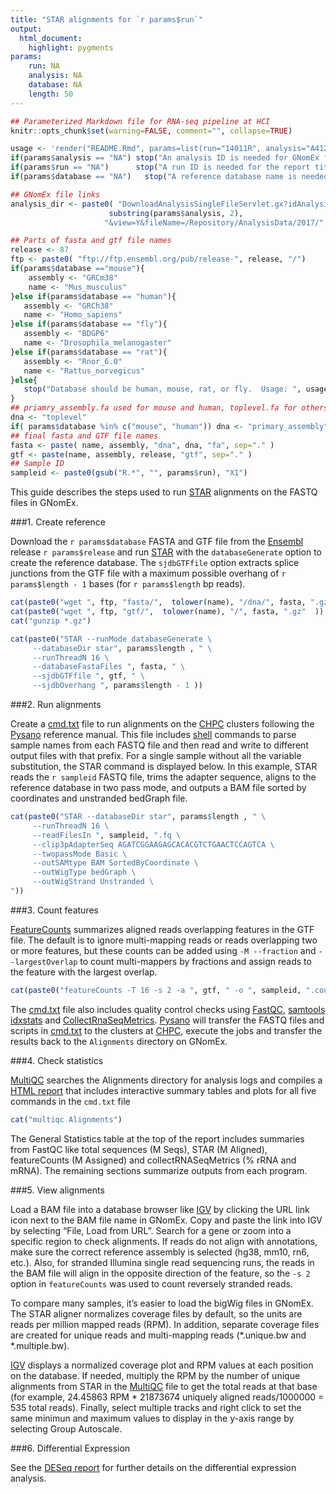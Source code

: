 ```yaml
---
title: "STAR alignments for `r params$run`"
output:
  html_document:
    highlight: pygments
params:
    run: NA
    analysis: NA
    database: NA
    length: 50
---
```


```r
## Parameterized Markdown file for RNA-seq pipeline at HCI
knitr::opts_chunk$set(warning=FALSE, comment="", collapse=TRUE)

usage <- 'render("README.Rmd", params=list(run="14011R", analysis="A4124", database="mouse"))'
if(params$analysis == "NA") stop("An analysis ID is needed for GNomEx file links.  Usage: ", usage)
if(params$run == "NA")      stop("A run ID is needed for the report title.  Usage: ", usage)
if(params$database == "NA")   stop("A reference database name is needed.  Usage: ", usage)

## GNomEx file links
analysis_dir <- paste0( "DownloadAnalysisSingleFileServlet.gx?idAnalysis=",
                      substring(params$analysis, 2),
                     "&view=Y&fileName=/Repository/AnalysisData/2017/", params$analysis)

## Parts of fasta and gtf file names
release <- 87
ftp <- paste0( "ftp://ftp.ensembl.org/pub/release-", release, "/")
if(params$database =="mouse"){
    assembly <- "GRCm38"
    name <- "Mus_musculus"
}else if(params$database == "human"){
   assembly <- "GRCh38"
   name <- "Homo_sapiens"
}else if(params$database == "fly"){
   assembly <- "BDGP6"
   name <- "Drosophila_melanogaster"
}else if(params$database == "rat"){
   assembly <- "Rnor_6.0"
   name <- "Rattus_norvegicus"
}else{
   stop("Database should be human, mouse, rat, or fly.  Usage: ", usage)
}
## priamry_assembly.fa used for mouse and human, toplevel.fa for others..
dna <- "toplevel"
if( params$database %in% c("mouse", "human")) dna <- "primary_assembly"
## final fasta and GTF file names
fasta <- paste( name, assembly, "dna", dna, "fa", sep="." )
gtf <- paste(name, assembly, release, "gtf", sep="." )
## Sample ID
sampleid <- paste0(gsub("R.*", "", params$run), "X1")
```


This guide describes the steps used to run [STAR] alignments on the FASTQ files in GNomEx.

###1. Create reference

Download the `r params$database` FASTA and GTF file from the [Ensembl] release
`r params$release` and run [STAR] with the `databaseGenerate` option to create the
reference database.  The `sjdbGTFfile` option extracts splice junctions from the
GTF file with a maximum possible overhang of `r params$length - 1` bases (for `r params$length`
bp reads).

```r
cat(paste0("wget ", ftp, "fasta/",  tolower(name), "/dna/", fasta, ".gz" ))
cat(paste0("wget ", ftp, "gtf/",  tolower(name), "/", fasta, ".gz"  ))
cat("gunzip *.gz")

cat(paste0("STAR --runMode databaseGenerate \
     --databaseDir star", params$length , " \
     --runThreadN 16 \
     --databaseFastaFiles ", fasta, " \
     --sjdbGTFfile ", gtf, " \
     --sjdbOverhang ", params$length - 1 ))
```

###2. Run alignments

Create a [cmd.txt] file to run alignments on the [CHPC] clusters following the
[Pysano] reference manual.  This file includes [shell] commands to parse sample
names from each FASTQ file and then read and write to different output files
with that prefix. For a single sample without all the variable substitution, the
STAR command is displayed below.  In this example, STAR reads the `r sampleid` FASTQ
file, trims the adapter sequence, aligns to the reference database in two pass mode,
and outputs a BAM file sorted by coordinates and unstranded bedGraph file.

```r
cat(paste0("STAR --databaseDir star", params$length , " \
     --runThreadN 16 \
     --readFilesIn ", sampleid, ".fq \
     --clip3pAdapterSeq AGATCGGAAGAGCACACGTCTGAACTCCAGTCA \
     --twopassMode Basic \
     --outSAMtype BAM SortedByCoordinate \
     --outWigType bedGraph \
     --outWigStrand Unstranded \
"))
```

###3. Count features

[FeatureCounts] summarizes aligned reads overlapping features in the GTF file.
The default is to ignore multi-mapping reads or reads overlapping two or more
features, but these counts can be added using `-M --fraction` and `--largestOverlap`
to count multi-mappers by fractions and assign reads to the
feature with the largest overlap.

```r
cat(paste0("featureCounts -T 16 -s 2 -a ", gtf, " -o ", sampleid, ".counts ", sampleid, ".bam"))
```

The [cmd.txt] file also includes quality control checks using [FastQC],
[samtools idxstats] and [CollectRnaSeqMetrics]. [Pysano] will transfer the FASTQ
files and scripts in [cmd.txt] to the clusters at [CHPC], execute the jobs and
transfer the results back to the `Alignments` directory on GNomEx.

###4. Check statistics

[MultiQC] searches the Alignments directory for analysis logs and compiles a
[HTML report] that includes interactive summary tables and plots for all five commands
in the `cmd.txt` file

```r
cat("multiqc Alignments")
```

The General Statistics table at the top of the report includes summaries from FastQC like
total sequences (M Seqs), STAR (M Aligned), featureCounts (M Assigned) and
collectRNASeqMetrics (% rRNA and mRNA).   The remaining sections summarize outputs from each program.

###5.  View alignments

Load a BAM file into a database browser like [IGV] by clicking the URL link icon
next to the BAM file name in GNomEx.   Copy and paste the link into IGV by
selecting "File, Load from URL".   Search for a gene or zoom into a
specific region to check alignments. If reads do not align with annotations, make sure
the correct reference assembly is selected (hg38, mm10, rn6, etc.).  Also, for stranded
Illumina single read sequencing runs, the reads in the BAM file will align in the
opposite direction of the feature,  so the `-s 2` option in `featureCounts` was used to count
reversely stranded reads.

To compare many samples, it's easier to load the bigWig files in GNomEx. The
STAR aligner normalizes coverage files by default, so the units are reads per
million mapped reads (RPM). In addition, separate coverage files are created for
unique reads and multi-mapping reads (\*.unique.bw and \*.multiple.bw).

[IGV] displays a normalized coverage plot and RPM values at each
position on the database.  If needed, multiply the RPM by the number of
unique alignments from STAR in the [MultiQC] file to get the total reads at that
base (for example, 24.45863 RPM * 21873674 uniquely aligned reads/1000000 = 535
total reads).   Finally, select multiple tracks and right click to set
the same minimun and maximum values to display in the y-axis range by selecting
Group Autoscale.

###6. Differential Expression

See the [DESeq report] for further details on the differential expression analysis.

<br>


[STAR]: https://github.com/alexdobin/STAR
[Ensembl]: http://uswest.ensembl.org/info/data/ftp/index.html
[IGV]: http://software.broadinstitute.org/software/igv/
[featureCounts]: http://bioinf.wehi.edu.au/featureCounts/
[FastQC]: http://www.bioinformatics.babraham.ac.uk/projects/fastqc/
[Pysano]: http://healthcare.utah.edu/huntsmancancerinstitute/research/shared-resources/center-managed/bioinformatics/pysano
[CHPC]: https://www.chpc.utah.edu/
[shell]: http://tldp.org/LDP/abs/html/index.html
[CollectRnaSeqMetrics]: https://broadinstitute.github.io/picard/command-line-overview.html#CollectRnaSeqMetrics
[samtools idxstats]: http://www.htslib.org/
[MultiQC]: http://multiqc.info/
[cmd.txt]: `r analysis_dir`/cmd.txt
[HTML report]: `r analysis_dir`/multiqc_report.html
[DESeq report]: `r analysis_dir`/DESeq.html
